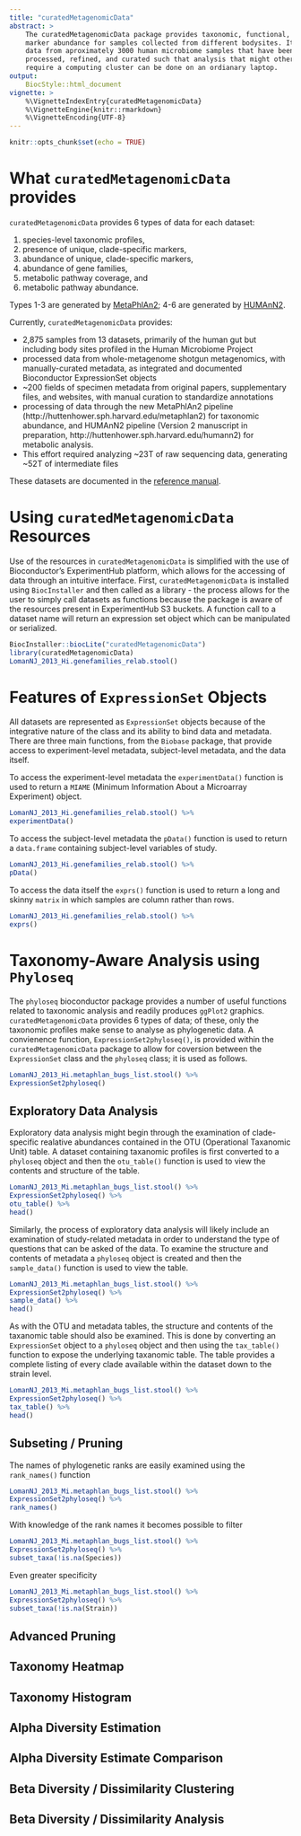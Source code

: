 ```yaml
---
title: "curatedMetagenomicData"
abstract: >
    The curatedMetagenomicData package provides taxonomic, functional, and gene
    marker abundance for samples collected from different bodysites. It provides
    data from aproximately 3000 human microbiome samples that have been highly
    processed, refined, and curated such that analysis that might otherwise
    require a computing cluster can be done on an ordianary laptop.
output:
    BiocStyle::html_document
vignette: >
    %\VignetteIndexEntry{curatedMetagenomicData}
    %\VignetteEngine{knitr::rmarkdown}
    %\VignetteEncoding{UTF-8}
---
```


```r
knitr::opts_chunk$set(echo = TRUE)
```

# What `curatedMetagenomicData` provides

`curatedMetagenomicData` provides 6 types of data for each dataset:

1. species-level taxonomic profiles,
2. presence of unique, clade-specific markers,
3. abundance of unique, clade-specific markers,
4. abundance of gene families,
5. metabolic pathway coverage, and 
6. metabolic pathway abundance. 

Types 1-3 are generated by [MetaPhlAn2](http://huttenhower.sph.harvard.edu/metaphlan2); 4-6 are generated by [HUMAnN2](http://huttenhower.sph.harvard.edu/humann2).

Currently, `curatedMetagenomicData` provides:

* 2,875 samples from 13 datasets, primarily of the human gut but including body sites profiled in the Human Microbiome Project
* processed data from whole-metagenome shotgun metagenomics, with manually-curated metadata, as integrated and documented Bioconductor ExpressionSet objects
* ~200 fields of specimen metadata from original papers, supplementary files, and websites, with manual curation to standardize annotations
* processing of data through the new MetaPhlAn2 pipeline  (http://huttenhower.sph.harvard.edu/metaphlan2) for taxonomic abundance, and HUMAnN2 pipeline (Version 2 manuscript in preparation, http://huttenhower.sph.harvard.edu/humann2) for metabolic analysis. 
* This effort required analyzing ~23T of raw sequencing data, generating ~52T of intermediate files

These datasets are documented in the [reference manual]().

# Using `curatedMetagenomicData` Resources

Use of the resources in `curatedMetagenomicData` is simplified with the use of Bioconductor's ExperimentHub platform, which allows for the accessing of data through an intuitive interface. First, `curatedMetagenomicData` is installed using `BiocInstaller` and then called as a library - the process allows for the user to simply call datasets as functions because the package is aware of the resources present in ExperimentHub S3 buckets. A function call to a dataset name will return an expression set object which can be manipulated or serialized.

```r
BiocInstaller::biocLite("curatedMetagenomicData")
library(curatedMetagenomicData)
LomanNJ_2013_Hi.genefamilies_relab.stool()
```

# Features of `ExpressionSet` Objects

All datasets are represented as `ExpressionSet` objects because of the integrative nature of the class and its ability to bind data and metadata. There are three main functions, from the `Biobase` package, that provide access to experiment-level metadata, subject-level metadata, and the data itself.

To access the experiment-level metadata the `experimentData()` function is used to return a `MIAME` (Minimum Information About a Microarray Experiment) object.

```r
LomanNJ_2013_Hi.genefamilies_relab.stool() %>%
experimentData()
```

To access the subject-level metadata the `pData()` function is used to return a `data.frame` containing subject-level variables of study.

```r
LomanNJ_2013_Hi.genefamilies_relab.stool() %>%
pData()
```

To access the data itself the `exprs()` function is used to return a long and skinny `matrix` in which samples are column rather than rows.

```r
LomanNJ_2013_Hi.genefamilies_relab.stool() %>%
exprs()
```

# Taxonomy-Aware Analysis using `Phyloseq`

The `phyloseq` bioconductor package provides a number of useful functions related to taxonomic analysis and readily produces `ggPlot2` graphics. `curatedMetagenomicData` provides 6 types of data; of these, only the taxonomic profiles make sense to analyse as phylogenetic data. A convienence function, `ExpressionSet2phyloseq()`, is provided within the `curatedMetagenomicData` package to allow for coversion between the `ExpressionSet` class and the `phyloseq` class; it is used as follows.

```r
LomanNJ_2013_Hi.metaphlan_bugs_list.stool() %>%
ExpressionSet2phyloseq()
```

## Exploratory Data Analysis

Exploratory data analysis might begin through the examination of clade-specific realative abundances contained in the OTU (Operational Taxanomic Unit) table. A dataset containing taxanomic profiles is first converted to a `phyloseq` object and then the `otu_table()` function is used to view the contents and structure of the table.

```r
LomanNJ_2013_Mi.metaphlan_bugs_list.stool() %>%
ExpressionSet2phyloseq() %>% 
otu_table() %>% 
head()
```

Similarly, the process of exploratory data analysis will likely include an examination of study-related metadata in order to understand the type of questions that can be asked of the data. To examine the structure and contents of metadata a `phyloseq` object is created and then the `sample_data()` function is used to view the table.

```r
LomanNJ_2013_Mi.metaphlan_bugs_list.stool() %>%
ExpressionSet2phyloseq() %>% 
sample_data() %>% 
head()
```

As with the OTU and metadata tables, the structure and contents of the taxanomic table should also be examined. This is done by converting an `ExpressionSet` object to a `phyloseq` object and then using the `tax_table()` function to expose the underlying taxanomic table. The table provides a complete listing of every clade available within the dataset down to the strain level.

```r
LomanNJ_2013_Mi.metaphlan_bugs_list.stool() %>%
ExpressionSet2phyloseq() %>%
tax_table() %>%
head()
```

## Subseting / Pruning

The names of phylogenetic ranks are easily examined using the `rank_names()` function

```r
LomanNJ_2013_Mi.metaphlan_bugs_list.stool() %>%
ExpressionSet2phyloseq() %>%
rank_names()
```

With knowledge of the rank names it becomes possible to filter 

```r
LomanNJ_2013_Mi.metaphlan_bugs_list.stool() %>%
ExpressionSet2phyloseq() %>%
subset_taxa(!is.na(Species))
```

Even greater specificity

```r
LomanNJ_2013_Mi.metaphlan_bugs_list.stool() %>%
ExpressionSet2phyloseq() %>%
subset_taxa(!is.na(Strain))
```

## Advanced Pruning



## Taxonomy Heatmap

## Taxonomy Histogram

## Alpha Diversity Estimation

## Alpha Diversity Estimate Comparison

## Beta Diversity / Dissimilarity Clustering

## Beta Diversity / Dissimilarity Analysis
